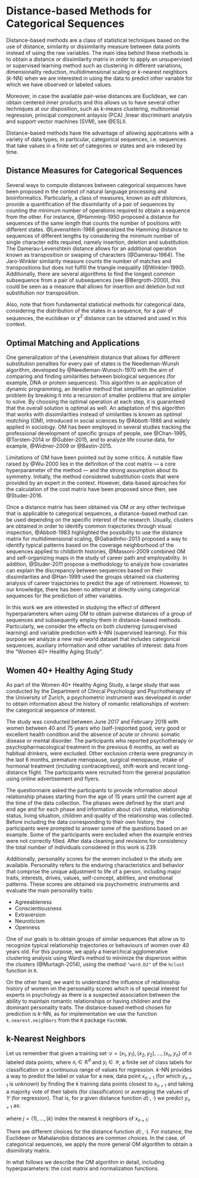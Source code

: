 # Distance-based Methods for Categorical Sequences {#background}

Distance-based methods are a class of statistical techniques based on the use of distance, similarity or dissimilarity measure between data points instead of using the raw variables. The main idea behind these methods is to obtain a distance or dissimilarity matrix in order to apply an unsupervised or supervised learning method such as clustering in different variations, dimensionality reduction, multidimensional scaling or $k$-nearest neighbors ($k$-NN) when we are interested in using the data to predict other variable for which we have observed or labeled values.

Moreover, in case the available pair-wise distances are Euclidean, we can obtain centered inner products and this allows us to have several other techniques at our disposition, such as $k$-means clustering, multinomial regression, principal component anlaysis (PCA) ,linear discriminant analysis and support vector machines (SVM), see @ESLII.

Distance-based methods have the advantage of allowing applications with a variety of data types, in particular, categorical sequences, i.e. sequences that take values in a finite set of categories or states and are indexed by time.


## Distance Measures for Categorical Sequences

Several ways to compute distances between categorical sequences have been proposed in the context of natural language processing and bioinformatics. Particularly, a class of measures, known as _edit distances_, provide a quantification of the dissimilarity of a pair of sequences by counting the minimum number of operations required to obtain a sequence from the other. For instance, @Hamming-1950 proposed a distance for sequences of the same length that counts the number of positions with different states. @Levenshtein-1966 generalized the Hamming distance to sequences of different lengths by considering the minimum number of single character edits required, namely insertion, deletion and substitution. The Damerau-Levenshtein distance allows for an additional operation known as transposition or swaping of characters (@Damerau-1964). The Jaro-Winkler similarity measure counts the number of matches and transpositions but does not fulfill the triangle inequality (@Winkler-1990). Additionally, there are several algorithms to find the longest common subsequence from a pair of subsequences (see @Bergroth-2000), this could be seen as a measure that allows for insertion and deletion but not substitution nor transposition.

Also, note that from fundamental statistical methods for categorical data, considering the distribution of the states in a sequence, for a pair of sequences, the euclidean or $\chi^2$ distance can be obtained and used in this context.


## Optimal Matching and Applications

One generalization of the Levenshtein distance that allows for different substitution penalties for every pair of states is the Needleman-Wunsh algorithm, developed by @Needleman-Wunsch-1970 with the aim of comparing and finding similarities between biological sequences (for example, DNA or protein sequences). This algorithm is an application of dynamic programming, an iterative method that simplifies an optimization problem by breaking it into a recursion of smaller problems that are simpler to solve. By choosing the optimal operation at each step, it is guaranteed that the overall solution is optimal as well. An adaptation of this algorithm that works with dissimilarities instead of similarities is known as _optimal matching_ (OM), introduced in social sciences by @Abbott-1986 and widely applied in sociology. OM has been employed in several studies tracking the professional development of specific groups of people, see @Chan-1995, @Torsten-2014 or @Gubler-2015, and to analyze life course data, for example, @Widmer-2009 or @Bastin-2015.

Limitations of OM have been pointed out by some critics. A notable flaw raised by @Wu-2000 lies in the definition of the cost matrix — a core hyperparameter of the method — and the strong assumption about its symmetry. Initially, the method considered substitution costs that were provided by an expert in the context. However, data-based aproaches for the calculation of the cost matrix have been proposed since then, see @Studer-2016.

Once a distance matrix has been obtained via OM or any other technique that is applicable to categorical sequences, a distance-based method can be used depending on the specific interest of the research. Usually, clusters are obtained in order to identify common trajectories through visual inspection, @Abbott-1983 highlighted the possibility to use the distance matrix for multidimensional scaling, @Gabadinho-2013 proposed a way to identify typical patterns based on the coverage neighborhood of the sequences applied to childbirth histories, @Massoni-2009 combined OM and self-organizing maps in the study of career path and employability. In addition, @Studer-2011 propose a methodology to analyze how covariates can explain the discrepancy between sequences based on their dissimilarities and @Han-1999 used the groups obtained via clustering analysis of career trajactories to predict the age of retirement. However, to our knowledge, there has been no attempt at directly using categorical sequences for the prediction of other variables. 

In this work we are interested in studying the effect of different hyperparameters when using OM to obtain pairwise distances of a group of sequences and subsequently employ them in distance-based methods. Particularly, we consider the effects on both clustering (unsupervised learning) and variable prediction with $k$-NN (supervised learning). For this purpose we analyze a new real-world dataset that includes categorical sequences, auxiliary information and other variables of interest: data from the "Women 40+ Healthy Aging Study".


## Women 40+ Healthy Aging Study

As part of the Women 40+ Healthy Aging Study, a large study that was conducted by the Department of Clinical Psychology and Psychotherapy of the University of Zurich, a psychometric instrument was developed in order to obtain information about the history of romantic relationships of women: the categorical sequence of interest.

The study was conducted between June 2017 and February 2018 with women between 40 and 75 years who (self-)reported good, very good or excellent health condition and the absence of acute or chronic somatic disease or mental disorder. The participants who reported psychotherapy or psychopharmacological treatment in the previous 6 months, as well as habitual drinkers, were excluded. Other exclusion criteria were pregnancy in the last 6 months, premature menopause, surgical menopause, intake of hormonal treatment (including contraceptives), shift-work and recent long-distance flight. The participants were recruited from the general population using online advertisement and flyers.

The questionnaire asked the participants to provide information about relationship phases starting from the age of 15 years until the current age at the time of the data collection. The phases were defined by the start and end age and for each phase and information about civil status, relationship status, living situation, children and quality of the relationship was collected. Before including the data corresponding to their own history, the participants were prompted to answer some of the questions based on an example. Some of the participants were excluded when the example entries were not correctly filled. After data cleaning and revisions for consistency the total number of individuals considered in this work is 239.

Additionally, personality scores for the women included in the study are available. Personality refers to the enduring characteristics and behavior that comprise the unique adjustment to life of a person, including major traits, interests, drives, values, self-concept, abilities, and emotional patterns. These scores are obtained via psychometric instruments and evaluate the main personality traits:

- Agreeableness
- Conscientiousness 
- Extraversion
- Neuroticism
- Openness

\par
One of our goals is to obtain groups of similar sequences that allow us to recognize typical relationship trajectories or behaviours of women over 40 years old. For this purpose, we apply a hierarchical agglomerative clustering analysis using Ward's method to minimize the dispersion within the clusters (@Murtagh-2014), using the method `"ward.D2"` of the `hclust` function in `R`. 

On the other hand, we want to understand the influence of relationship history of women on the personality scores which is of special interest for experts in psychology as there is a suspected association between the ability to maintain romantic relationships or having children and the dominant personality traits. The distance-based method chosen for prediction is $k$-NN, as for implementation we use the function `k.nearest.neighbors` from the `R` package `FastKNN`. 


## k-Nearest Neighbors 

Let us remember that given a training set $\mathcal{D} = {(x_1, y_1), (x_2, y_2), \dots, (x_n, y_n)}$ of $n$ labeled data points, where $x_i \in \mathbb{R}^d$ and $y_i \in \mathcal{Y}$, a finite set of class labels for classification or a continuous range of values for regression. $k$-NN provides a way to predict the label or value for a new, data point $x_{n+1}$ (for which $y_{n+1}$ is unknown) by finding the $k$ training data points closest to $x_{n+1}$ and taking a majority vote of their labels (for classification) or averaging the values of $Y$ (for regression). That is, for a given distance function $d(\cdot, \cdot)$ we predict $y_{n+1}$ as:

\begin{equation}
  \hat{y}_{n+1} = \frac{1}{k} \sum_{j=1}^k y_{(j)}
\end{equation}

where $j = {(1), \dots, (k)}$ index the nearest $k$ neighbors of $x_{n+1}$:

\begin{equation}
  d(x_{(1)} , x_{n+1}) < \dots < d(x_{(k)} , x_{n+1}) <         
  d(x_{(k+1)} , x_{n+1}) < \dots < d(x_{(n)} , x_{n+1})
\end{equation}

There are different choices for the distance function $d(\cdot, \cdot)$. For instance, the Euclidean or Mahalanobis distances are common choices. In the case, of categorical sequences, we apply the more general OM algorithm to obtain a disimiliraty matrix.

In what follows we describe the OM algorithm in detail, including hyperparameters: the cost matrix and normalization functions.
